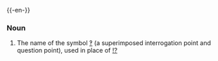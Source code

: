 {{-en-}}
===Noun===
#The name of the symbol [[‽]] (a superimposed interrogation point and question point), used in place of [[!?]]